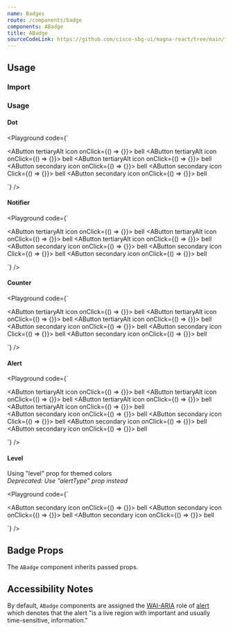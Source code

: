 ```yaml
---
name: Badges
route: /components/badge
components: ABadge
title: ABadge
sourceCodeLink: https://github.com/cisco-sbg-ui/magna-react/tree/main/framework/components/ABadge
---
```


## Usage

### Import

<ComponentImport components="ABadge" />

### Usage

#### Dot

<Playground
  code={`<div className="d-flex flex-column gap-10">
    <div className="d-flex gap-10">
      <ABadge dot small >
        <AButton tertiaryAlt icon onClick={() => {}}>
          <AIcon size={32}>bell</AIcon>
        </AButton>
      </ABadge>
      <ABadge dot>
        <AButton tertiaryAlt icon onClick={() => {}}>
          <AIcon size={32}>bell</AIcon>
        </AButton>
      </ABadge>
      <ABadge dot large>
        <AButton tertiaryAlt icon onClick={() => {}}>
          <AIcon size={32}>bell</AIcon>
        </AButton>
      </ABadge>
    </div>
    <div className="d-flex gap-10">
      <ABadge dot small>
        <AButton secondary icon onClick={() => {}}>
          <AIcon>bell</AIcon>
        </AButton>
      </ABadge>
      <ABadge dot>
        <AButton secondary icon Click={() => {}}>
          <AIcon>bell</AIcon>
        </AButton>
      </ABadge>
        <ABadge dot large>
        <AButton secondary icon onClick={() => {}}>
          <AIcon>bell</AIcon>
        </AButton>
      </ABadge>
    </div>
  </div>
`}
/>

#### Notifier

<Playground
  code={`<div className="d-flex flex-column gap-10">
    <div className="d-flex gap-10">
      <ABadge content="99+" small >
        <AButton tertiaryAlt icon onClick={() => {}}>
          <AIcon size={32}>bell</AIcon>
        </AButton>
      </ABadge>
      <ABadge content="99+">
        <AButton tertiaryAlt icon onClick={() => {}}>
          <AIcon size={32}>bell</AIcon>
        </AButton>
      </ABadge>
      <ABadge content="99+" large>
        <AButton tertiaryAlt icon onClick={() => {}}>
          <AIcon size={32}>bell</AIcon>
        </AButton>
      </ABadge>
    </div>
    <div className="d-flex gap-10">
      <ABadge content="99+" small>
        <AButton secondary icon onClick={() => {}}>
          <AIcon>bell</AIcon>
        </AButton>
      </ABadge>
      <ABadge content="99+">
        <AButton secondary icon Click={() => {}}>
          <AIcon>bell</AIcon>
        </AButton>
      </ABadge>
        <ABadge content="99+" large>
        <AButton secondary icon onClick={() => {}}>
          <AIcon>bell</AIcon>
        </AButton>
      </ABadge>
    </div>
  </div>
`}
/>

#### Counter

<Playground
  code={`<div className="d-flex flex-column gap-10">
    <div className="d-flex gap-10">
      <ABadge counter content="5" small >
        <AButton tertiaryAlt icon onClick={() => {}}>
          <AIcon size={32}>bell</AIcon>
        </AButton>
      </ABadge>
      <ABadge counter content="5">
        <AButton tertiaryAlt icon onClick={() => {}}>
          <AIcon size={32}>bell</AIcon>
        </AButton>
      </ABadge>
      <ABadge counter content="5" large>
        <AButton tertiaryAlt icon onClick={() => {}}>
          <AIcon size={32}>bell</AIcon>
        </AButton>
      </ABadge>
    </div>
    <div className="d-flex gap-10">
      <ABadge counter content="5" small>
        <AButton secondary icon onClick={() => {}}>
          <AIcon>bell</AIcon>
        </AButton>
      </ABadge>
      <ABadge counter content="5">
        <AButton secondary icon Click={() => {}}>
          <AIcon>bell</AIcon>
        </AButton>
      </ABadge>
        <ABadge counter content="5" large>
        <AButton secondary icon onClick={() => {}}>
          <AIcon>bell</AIcon>
        </AButton>
      </ABadge>
    </div>
  </div>
`}
/>

#### Alert

<Playground
  code={`<div className="d-flex flex-column gap-10">
    <div className="d-flex gap-10">
      <ABadge alertType="positive">
        <AButton tertiaryAlt icon onClick={() => {}}>
          <AIcon size={32}>bell</AIcon>
        </AButton>
      </ABadge>
      <ABadge alertType="warning">
        <AButton tertiaryAlt icon onClick={() => {}}>
          <AIcon size={32}>bell</AIcon>
        </AButton>
      </ABadge>
      <ABadge alertType="negative">
        <AButton tertiaryAlt icon onClick={() => {}}>
          <AIcon size={32}>bell</AIcon>
        </AButton>
      </ABadge>
           <ABadge alertType="info">
        <AButton tertiaryAlt icon onClick={() => {}}>
          <AIcon size={32}>bell</AIcon>
        </AButton>
      </ABadge>
    </div>
     <div className="d-flex gap-10">
      <ABadge alertType="positive">
        <AButton secondary icon onClick={() => {}}>
          <AIcon>bell</AIcon>
        </AButton>
      </ABadge>
      <ABadge alertType="warning">
        <AButton secondary icon Click={() => {}}>
          <AIcon>bell</AIcon>
        </AButton>
      </ABadge>
        <ABadge alertType="negative">
        <AButton secondary icon onClick={() => {}}>
          <AIcon>bell</AIcon>
        </AButton>
      </ABadge>
      <ABadge alertType="info">
        <AButton secondary icon onClick={() => {}}>
          <AIcon>bell</AIcon>
        </AButton>
      </ABadge>
    </div>
  </div>
`}
/>

#### Level

<div>Using "level" prop for themed colors</div>
<i>Deprecated: Use "alertType" prop instead</i>

<Playground
  code={`<div className="d-flex flex-column gap-10">
    <div className="d-flex gap-10">
      <ABadge level="error" content="99+" small>
        <AButton secondary icon onClick={() => {}}>
          <AIcon>bell</AIcon>
        </AButton>
      </ABadge>
      <ABadge level="info" content="99+">
        <AButton secondary icon onClick={() => {}}>
          <AIcon>bell</AIcon>
        </AButton>
      </ABadge>
      <ABadge level="success" content="99+" large>
        <AButton secondary icon onClick={() => {}}>
          <AIcon>bell</AIcon>
        </AButton>
      </ABadge>
    </div>
  </div>
`}
/>

## Badge Props

The `ABadge` component inherits passed props.

<Props of="ABadge" />

## Accessibility Notes

By default, `ABadge` components are assigned the [WAI-ARIA](https://www.w3.org/WAI/standards-guidelines/aria/) role of [alert](https://www.w3.org/TR/wai-aria/#alert) which denotes that the alert "is a live region with important and usually time-sensitive, information."
